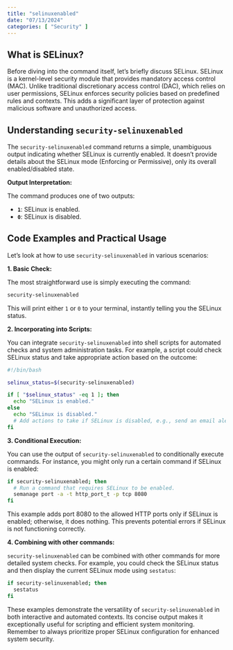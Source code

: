 ```yaml
---
title: "selinuxenabled"
date: "07/13/2024"
categories: [ "Security" ]
---
```

## What is SELinux?

Before diving into the command itself, let's briefly discuss SELinux.  SELinux is a kernel-level security module that provides mandatory access control (MAC). Unlike traditional discretionary access control (DAC), which relies on user permissions, SELinux enforces security policies based on predefined rules and contexts. This adds a significant layer of protection against malicious software and unauthorized access.


## Understanding `security-selinuxenabled`

The `security-selinuxenabled` command returns a simple, unambiguous output indicating whether SELinux is currently enabled.  It doesn't provide details about the SELinux mode (Enforcing or Permissive), only its overall enabled/disabled state.

**Output Interpretation:**

The command produces one of two outputs:

* **`1`**:  SELinux is enabled.
* **`0`**: SELinux is disabled.


## Code Examples and Practical Usage

Let's look at how to use `security-selinuxenabled` in various scenarios:


**1. Basic Check:**

The most straightforward use is simply executing the command:

```bash
security-selinuxenabled
```

This will print either `1` or `0` to your terminal, instantly telling you the SELinux status.


**2. Incorporating into Scripts:**

You can integrate `security-selinuxenabled` into shell scripts for automated checks and system administration tasks.  For example, a script could check SELinux status and take appropriate action based on the outcome:

```bash
#!/bin/bash

selinux_status=$(security-selinuxenabled)

if [ "$selinux_status" -eq 1 ]; then
  echo "SELinux is enabled."
else
  echo "SELinux is disabled."
  # Add actions to take if SELinux is disabled, e.g., send an email alert.
fi
```


**3. Conditional Execution:**

You can use the output of `security-selinuxenabled` to conditionally execute commands. For instance, you might only run a certain command if SELinux is enabled:

```bash
if security-selinuxenabled; then
  # Run a command that requires SELinux to be enabled.
  semanage port -a -t http_port_t -p tcp 8080
fi
```

This example adds port 8080 to the allowed HTTP ports only if SELinux is enabled; otherwise, it does nothing. This prevents potential errors if SELinux is not functioning correctly.


**4. Combining with other commands:**

`security-selinuxenabled` can be combined with other commands for more detailed system checks.  For example, you could check the SELinux status and then display the current SELinux mode using `sestatus`:

```bash
if security-selinuxenabled; then
  sestatus
fi
```


These examples demonstrate the versatility of `security-selinuxenabled` in both interactive and automated contexts.  Its concise output makes it exceptionally useful for scripting and efficient system monitoring.  Remember to always prioritize proper SELinux configuration for enhanced system security.

